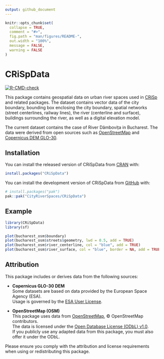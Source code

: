 ```yaml
---
output: github_document
---
```


<!-- README.md is generated from README.Rmd. Please edit that file -->

```r
knitr::opts_chunk$set(
  collapse = TRUE,
  comment = "#>",
  fig.path = "man/figures/README-",
  out.width = "100%",
  message = FALSE,
  warning = FALSE
)
```

# CRiSpData

<!-- badges: start -->
[![R-CMD-check](https://github.com/CityRiverSpaces/CRiSpData/actions/workflows/R-CMD-check.yaml/badge.svg)](https://github.com/CityRiverSpaces/CRiSpData/actions/workflows/R-CMD-check.yaml)
<!-- badges: end -->

This package contains geospatial data on urban river spaces used in [CRiSp](https://github.com/CityRiverSpaces/CRiSp) and related packages. The dataset contains vector data of the city boundary, bounding box enclosing the city boundary, spatial networks (street centerlines, railway lines), the river (centerline and surface), buildings surrounding the river, as well as a digital elevation model.

The current dataset contains the case of River Dâmbovița in Bucharest. The data were derived from open sources such as [OpenStreetMap](https://wiki.openstreetmap.org/wiki/Overpass_API) and [Copernicus DEM GLO-30](https://dataspace.copernicus.eu/explore-data/data-collections/copernicus-contributing-missions/collections-description/COP-DEM).

## Installation

You can install the released version of CRiSpData from
[CRAN](https://cran.r-project.org) with:

``` r
install.packages("CRiSpData")
```

You can install the development version of CRiSpData from [GitHub](https://github.com/) with:

``` r
# install.packages("pak")
pak::pak("CityRiverSpaces/CRiSpData")
```

## Example


```r
library(CRiSpData)
library(sf)

plot(bucharest_osm$boundary)
plot(bucharest_osm$streets$geometry, lwd = 0.5, add = TRUE)
plot(bucharest_osm$river_centerline, col = "blue", add = TRUE)
plot(bucharest_osm$river_surface, col = "blue", border = NA, add = TRUE)
```

## Attribution

This package includes or derives data from the following sources:

- **Copernicus GLO-30 DEM**  
  Some datasets are based on data provided by the European Space Agency (ESA).  
  Usage is governed by the [ESA User License](https://dataspace.copernicus.eu/sites/default/files/media/files/2025-01/cscda_esa_user_licence_10.01.2025.pdf).

- **OpenStreetMap (OSM)**  
  This package uses data from [OpenStreetMap](https://www.openstreetmap.org), © OpenStreetMap contributors.  
  The data is licensed under the [Open Database License (ODbL) v1.0](https://opendatacommons.org/licenses/odbl/1.0/).  
  If you publicly use any adapted data from this package, you must also offer it under the ODbL.

Please ensure you comply with the attribution and license requirements when using or redistributing this package.
